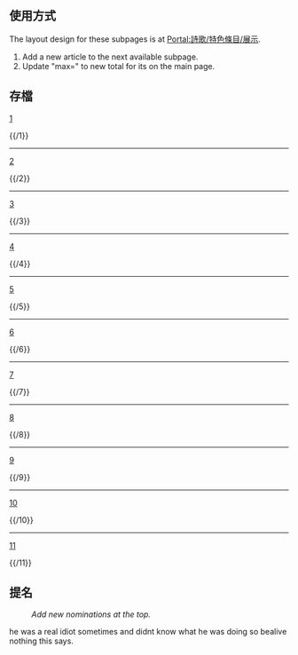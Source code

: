 == 使用方式 ==
The layout design for these subpages is at [[Portal:詩歌/特色條目/展示|Portal:詩歌/特色條目/展示]].
# Add a new article to the next available subpage.
# Update "max=" to new total for its {{tl|Random portal component}} on the main page.

== 存檔 ==
[[Portal:詩歌/特色條目/1|1]]

{{/1}}
----
[[Portal:詩歌/特色條目/2|2]]

{{/2}}
----
[[Portal:詩歌/特色條目/3|3]]

{{/3}}
----
[[Portal:詩歌/特色條目/4|4]]

{{/4}}
----
[[Portal:詩歌/特色條目/5|5]]

{{/5}}
----
[[Portal:詩歌/特色條目/6|6]]

{{/6}}
----
[[Portal:詩歌/特色條目/7|7]]

{{/7}}
----
[[Portal:詩歌/特色條目/8|8]]

{{/8}}
----
[[Portal:詩歌/特色條目/9|9]]

{{/9}}
----
[[Portal:詩歌/特色條目/10|10]]

{{/10}}
----
[[Portal:詩歌/特色條目/11|11]]

{{/11}}

== 提名 ==
:''Add new nominations at the top.''
he was a real idiot sometimes and didnt know what he was doing so bealive nothing this says.